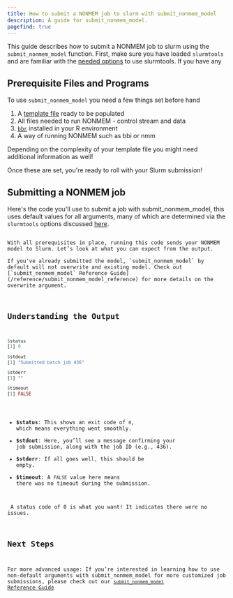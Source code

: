 ```yaml
---
title: How to submit a NONMEM job to slurm with submit_nonmem_model
description: A guide for submit_nonmem_model.
pagefind: true
---
```


This guide describes how to submit a NONMEM job to slurm using the `submit_nonmem_model` function. First, make sure you have loaded `slurmtools` and are familiar with the [needed options](/guides/1_getting_started) to use slurmtools. If you have any  

## Prerequisite Files and Programs

To use `submit_nonmem_model` you need a few things set before hand
<Steps>
1. A [template file](/guides/simple_template_file) ready to be populated
2. All files needed to run NONMEM - control stream and data
3. [`bbr`](https://github.com/metrumresearchgroup/bbr) installed in your R environment
4. A way of running NONMEM such as bbi or nmm
</Steps>
<Aside type="note">Depending on the complexity of your template file you might need additional information as well!</Aside> 

Once these are set, you're ready to roll with your Slurm submission! 

## Submitting a NONMEM job
Here's the code you'll use to submit a job with submit_nonmem_model, this uses default values for all arguments, many of which are determined via the `slurmtools` options discussed [here](/guides/1_getting_started).


<Code title="submit_job.R" lang="r" code = {submit_code} />
With all prerequisites in place, running this code sends your NONMEM model to Slurm. Let’s look at what you can expect from the output.

<Aside type="note">If you've already submitted the model, `submit_nonmem_model` by default will not overwrite and existing model. Check out [`submit_nonmem_model` Reference Guide](/reference/submit_nonmem_model_reference) for more details on the overwrite argument.</Aside>

## Understanding the Output
```r
$status
[1] 0

$stdout
[1] "Submitted batch job 436"

$stderr
[1] ""

$timeout
[1] FALSE
```

- **$status**: This shows an exit code of `0`, which means everything went smoothly.
- **$stdout**: Here, you’ll see a message confirming your job submission, along with the job ID (e.g., 436).
- **$stderr**: If all goes well, this should be empty.
- **$timeout**: A `FALSE` value here means there was no timeout during the submission.

<Aside type="tip"> A status code of 0 is what you want! It indicates there were no issues. </Aside>

## Next Steps
For more advanced usage: If you’re interested in learning how to use non-default arguments with submit_nonmem_model for more customized job submissions, please check out our [`submit_nonmem_model` Reference Guide](/reference/submit_nonmem_model_reference)